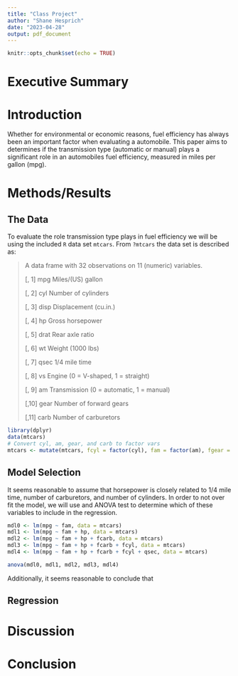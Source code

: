 ```yaml
---
title: "Class Project"
author: "Shane Hesprich"
date: "2023-04-28"
output: pdf_document
---
```


```r
knitr::opts_chunk$set(echo = TRUE)
```

# Executive Summary



# Introduction

Whether for environmental or economic reasons, fuel efficiency has always been 
an important factor when evaluating a automobile. This paper aims to determines 
if the transmission type (automatic or manual) plays a significant role in an
automobiles fuel efficiency, measured in miles per gallon (mpg).

# Methods/Results

## The Data

To evaluate the role transmission type plays in fuel efficiency we will be using 
the included `R` data set `mtcars`. From `?mtcars` the data set is described as:

> A data frame with 32 observations on 11 (numeric) variables.
> 
> [, 1]	mpg	Miles/(US) gallon
>
> [, 2]	cyl	Number of cylinders
>
> [, 3]	disp	Displacement (cu.in.)
>
> [, 4]	hp	Gross horsepower
>
> [, 5]	drat	Rear axle ratio
>
> [, 6]	wt	Weight (1000 lbs)
>
> [, 7]	qsec	1/4 mile time
>
> [, 8]	vs	Engine (0 = V-shaped, 1 = straight)
>
> [, 9]	am	Transmission (0 = automatic, 1 = manual)
>
> [,10]	gear	Number of forward gears
>
> [,11]	carb	Number of carburetors

```r
library(dplyr)
data(mtcars)
# Convert cyl, am, gear, and carb to factor vars
mtcars <- mutate(mtcars, fcyl = factor(cyl), fam = factor(am), fgear = factor(gear), fcarb = factor(carb))
```

## Model Selection

It seems reasonable to assume that horsepower is closely related to 1/4 mile 
time, number of carburetors, and number of cylinders. In order to not over fit 
the model, we will use and ANOVA test to determine which of these variables to 
include in the regression.

```r
mdl0 <- lm(mpg ~ fam, data = mtcars)
mdl1 <- lm(mpg ~ fam + hp, data = mtcars)
mdl2 <- lm(mpg ~ fam + hp + fcarb, data = mtcars)
mdl3 <- lm(mpg ~ fam + hp + fcarb + fcyl, data = mtcars)
mdl4 <- lm(mpg ~ fam + hp + fcarb + fcyl + qsec, data = mtcars)

anova(mdl0, mdl1, mdl2, mdl3, mdl4)
```
Additionally, it seems reasonable to conclude that 


## Regression



# Discussion



# Conclusion
